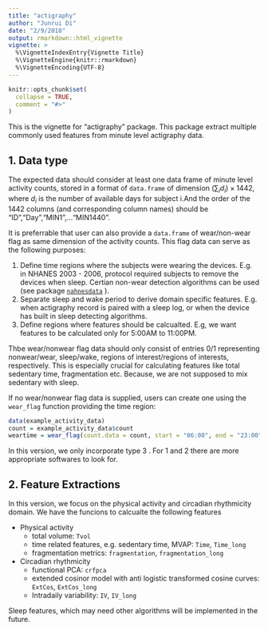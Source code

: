 ```yaml
---
title: "actigraphy"
author: "Junrui Di"
date: "2/9/2018"
output: rmarkdown::html_vignette
vignette: >
  %\VignetteIndexEntry{Vignette Title}
  %\VignetteEngine{knitr::rmarkdown}
  %\VignetteEncoding{UTF-8}
---
```


```r
knitr::opts_chunk$set(
  collapse = TRUE,
  comment = "#>"
)
```
This is the vignette for "actigraphy" package. This package extract multiple commonly used features from minute level actigraphy data. 

## 1. Data type

The expected data should consider at least one data frame of minute level activity counts, stored in a format of `data.frame` of dimension $(\sum_i d_i) \times 1442$, where $d_i$ is the number of available days for subject i.And the order of the 1442 columns (and corresponding column names) should be "ID","Day","MIN1",..."MIN1440".

It is preferrable that user can also provide a `data.frame` of wear/non-wear flag as same dimension of the activity counts. This flag data can serve as the following purposes:

 1. Define time regions where the subjects were wearing the devices. E.g. in NHANES 2003 - 2006, protocol required subjects to remove the devices when sleep. Certian non-wear detection algorithms can be used  (see package [`nahnesdata`](https://github.com/andrew-leroux/nhanesdata) ).
 2. Separate sleep and wake period to derive domain specific features. E.g. when actigraphy record is paired with a sleep log, or when the device has built in sleep detecting algorithms. 
 3. Define regions where features should be calcualted. E.g, we want features to be calculated only for 5:00AM to 11:00PM.
 
 Thbe wear/nonwear flag data should only consist of entries 0/1 representing nonwear/wear, sleep/wake, regions of interest/regions of interests, respectively. This is especially crucial for calculating features like total sedentary time, fragmentation etc. Because, we are not supposed to mix sedentary with sleep. 
 
 If no wear/nonwear flag data is supplied, users can create one using the `wear_flag` function providing the time region:

```r
data(example_activity_data)
count = example_activity_data$count
weartime = wear_flag(count.data = count, start = "06:00", end = "23:00")
```

In this version, we only incorporate type 3 . For 1 and 2 there are more appropriate softwares to look for.


## 2. Feature Extractions
In this version, we focus on the physical activity and circadian rhythmicity domain. We have the funcions to calcualte the following features

* Physical activity
    * total volume: `Tvol`
    * time related features, e.g. sedentary time, MVAP: `Time`, `Time_long`
    * fragmentation metrics: `fragmentation`, `fragmentation_long`
* Circadian rhythmicity
    * functional PCA: `crfpca`
    * extended cosinor model with anti logistic transformed cosine curves: `ExtCos`, `ExtCos_long`
    * Intradaily variability: `IV`, `IV_long`

Sleep features, which may need other algorithms will be implemented in the future. 



